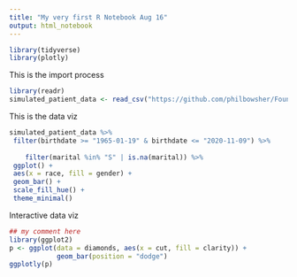 ```yaml
---
title: "My very first R Notebook Aug 16"
output: html_notebook
---
```


```r
library(tidyverse)
library(plotly)
```

This is the import process

```r
library(readr)
simulated_patient_data <- read_csv("https://github.com/philbowsher/Foundation-of-the-R-Workflow-workshop-2019-09-06/raw/master/Examples/data/simulated_patient_data.csv")

```

This is the data viz

```r
simulated_patient_data %>%
 filter(birthdate >= "1965-01-19" & birthdate <= "2020-11-09") %>%
 
    filter(marital %in% "S" | is.na(marital)) %>%
 ggplot() +
 aes(x = race, fill = gender) +
 geom_bar() +
 scale_fill_hue() +
 theme_minimal()
```

Interactive data viz

```r
## my comment here
library(ggplot2)
p <- ggplot(data = diamonds, aes(x = cut, fill = clarity)) +
            geom_bar(position = "dodge")
ggplotly(p)
```
